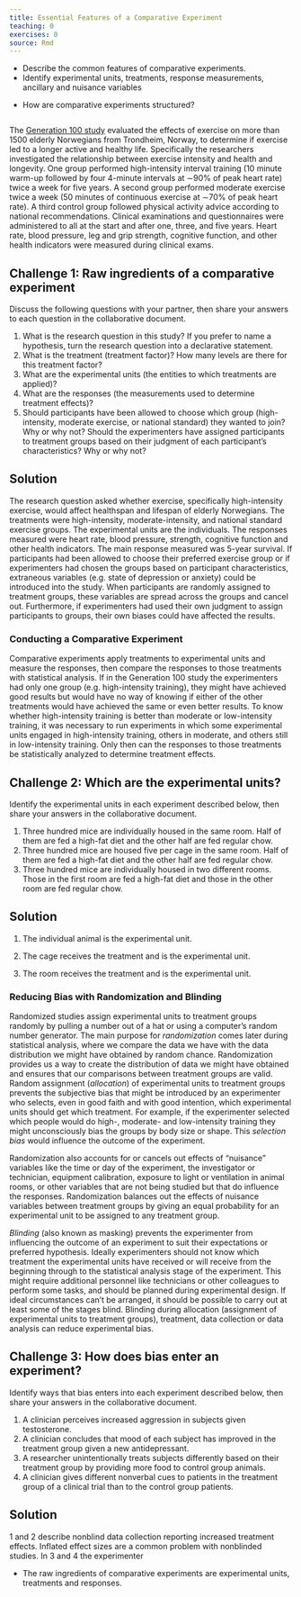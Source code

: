 ```yaml
---
title: Essential Features of a Comparative Experiment
teaching: 0
exercises: 0
source: Rmd
---
```


::::::::::::::::::::::::::::::::::::::: objectives

- Describe the common features of comparative experiments.
- Identify experimental units, treatments, response measurements, ancillary and nuisance variables

::::::::::::::::::::::::::::::::::::::::::::::::::

:::::::::::::::::::::::::::::::::::::::: questions

- How are comparative experiments structured?

::::::::::::::::::::::::::::::::::::::::::::::::::

```r
```

The [Generation 100 study](https://bmjopen.bmj.com/content/5/2/e007519)
evaluated the effects of exercise on more than 1500 elderly Norwegians from
Trondheim, Norway, to determine if exercise led to a longer active and healthy
life. Specifically the researchers investigated the relationship between
exercise intensity and health and longevity. One group performed high-intensity
interval training (10 minute warm-up followed by four 4-minute intervals at ∼90%
of peak heart rate) twice a week for five years. A second group performed
moderate exercise twice a week (50 minutes of continuous exercise at ∼70% of
peak heart rate). A third control group followed physical activity advice
according to national recommendations.
Clinical examinations and questionnaires were administered to all at the start
and after one, three, and five years. Heart rate, blood pressure, leg and grip
strength, cognitive function, and other health indicators were measured during
clinical exams.

:::::::::::::::::::::::::::::::::::::::  challenge

## Challenge 1: Raw ingredients of a comparative experiment

Discuss the following questions with your partner, then share your answers
to each question in the collaborative document.

1. What is the research question in this study? If you prefer to name a
  hypothesis, turn the research question into a declarative statement.
2. What is the treatment (treatment factor)? How many levels are there for
  this treatment factor?
3. What are the experimental units (the entities to which treatments are
  applied)?
4. What are the responses (the measurements used to determine treatment
  effects)?
5. Should participants have been allowed to choose which group
  (high-intensity, moderate exercise, or national standard) they wanted to
  join? Why or why not? Should the experimenters have assigned participants
  to treatment groups based on their judgment of each participant's
  characteristics? Why or why not?

:::::::::::::::  solution

## Solution

The research question asked whether exercise, specifically high-intensity
exercise, would affect healthspan and lifespan of elderly Norwegians. The
treatments were high-intensity, moderate-intensity, and national standard
exercise groups. The experimental units are the individuals. The responses
measured were heart rate, blood pressure, strength, cognitive function and
other health indicators. The main response measured was 5-year survival.
If participants had been allowed to choose their preferred exercise group
or if experimenters had chosen the groups based on participant
characteristics, extraneous variables (e.g. state of depression or anxiety) 
could be introduced into the study. When participants are randomly assigned to
treatment groups, these variables are spread across the groups and cancel
out. Furthermore, if experimenters had used their own judgment to assign
participants to groups, their own biases could have affected the results.



:::::::::::::::::::::::::

::::::::::::::::::::::::::::::::::::::::::::::::::

### Conducting a Comparative Experiment

Comparative experiments apply treatments to experimental units and measure the
responses, then compare the responses to those treatments with statistical
analysis. If in the Generation 100 study the experimenters had only one group
(e.g. high-intensity training), they might have achieved good results but would 
have no way of knowing if either of the other treatments would have achieved the 
same or even better results. To know whether high-intensity training is better 
than moderate or low-intensity training, it was necessary to run experiments in 
which some experimental units engaged in high-intensity training, others in 
moderate, and others still in low-intensity training. Only then can the 
responses to those treatments be statistically analyzed to determine treatment effects.

:::::::::::::::::::::::::::::::::::::::  challenge

## Challenge 2: Which are the experimental units?

Identify the experimental units in each experiment described below, then share
your answers in the collaborative document.

1. Three hundred mice are individually housed in the same room. Half of them
  are fed a high-fat diet and the other half are fed regular chow.
2. Three hundred mice are housed five per cage in the same room. Half of them
  are fed a high-fat diet and the other half are fed regular chow.
3. Three hundred mice are individually housed in two different rooms. Those in
  the first room are fed a high-fat diet and those in the other room are fed
  regular chow.

:::::::::::::::  solution

## Solution

1. The individual animal is the experimental unit.

2. The cage receives the treatment and is the experimental unit.

3. The room receives the treatment and is the experimental unit.

:::::::::::::::::::::::::

::::::::::::::::::::::::::::::::::::::::::::::::::

### Reducing Bias with Randomization and Blinding

Randomized studies assign experimental units to treatment groups randomly by
pulling a number out of a hat or using a computer's random number generator. The
main purpose for *randomization* comes later during statistical analysis, where
we compare the data we have with the data distribution we might have obtained
by random chance. Randomization provides us a way to create the distribution of 
data we might have obtained and ensures that our comparisons between treatment 
groups are valid. Random assignment (*allocation*) of experimental units to 
treatment groups prevents the subjective bias that might be introduced by an 
experimenter who selects, even in good faith and with good intention, which 
experimental units should get which treatment. For example, if the experimenter 
selected which people would do high-, moderate- and low-intensity training they 
might unconsciously bias the groups by body size or shape. This *selection bias* 
would influence the outcome of the experiment.

Randomization also accounts for or cancels out effects of "nuisance" variables 
like the time or day of the experiment, the investigator or technician, 
equipment calibration, exposure to light or ventilation in animal rooms, or 
other variables that are not being studied but that do influence the responses. Randomization balances out the effects of nuisance variables between treatment 
groups by giving an equal probability for an experimental unit to be assigned to 
any treatment group.

*Blinding* (also known as masking) prevents the experimenter from influencing 
the outcome of an experiment to suit their expectations or preferred hypothesis.
Ideally experimenters should not know which treatment the experimental units
have received or will receive from the beginning through to the statistical 
analysis stage of the experiment. This might require additional personnel like 
technicians or other colleagues to perform some tasks, and should be planned 
during experimental design. If ideal circumstances can't be arranged, it should 
be possible to carry out at least some of the stages blind. Blinding during
allocation (assignment of experimental units to treatment groups), treatment,
data collection or data analysis can reduce experimental bias.

:::::::::::::::::::::::::::::::::::::::  challenge

## Challenge 3: How does bias enter an experiment?

Identify ways that bias enters into each experiment described below, then
share your answers in the collaborative document.

1. A clinician perceives increased aggression in subjects given testosterone.
2. A clinician concludes that mood of each subject has improved in the
  treatment group given a new antidepressant.
3. A researcher unintentionally treats subjects differently based on their
  treatment group by providing more food to control group animals.
4. A clinician gives different nonverbal cues to patients in the treatment
  group of a clinical trial than to the control group patients.

:::::::::::::::  solution

## Solution

1 and 2 describe nonblind data collection reporting increased treatment
effects. Inflated effect sizes are a common problem with nonblinded studies.
In 3 and 4 the experimenter

:::::::::::::::::::::::::

::::::::::::::::::::::::::::::::::::::::::::::::::



:::::::::::::::::::::::::::::::::::::::: keypoints

- The raw ingredients of comparative experiments are experimental units, treatments and responses.

::::::::::::::::::::::::::::::::::::::::::::::::::


